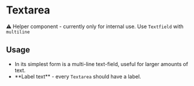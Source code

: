 
# Textarea

⚠️ Helper component - currently only for internal use. Use `Textfield` with `multiline`


<Links 
    ariaUrl="https://www.w3.org/TR/wai-aria-1.1/#textbox"
    sourceUrl="https://github.com/equinor/design-system/blob/develop/packages/eds-core-react/src/components/Textarea/Textarea.tsx"
    npmUrl="https://www.npmjs.com/package/@equinor/eds-core-react"
/>

<Primary />
<Controls />

## Usage

<ul>
    <li>In its simplest form is a multi-line text-field, useful for larger amounts of text.</li>
    <li>**Label text** - every <code>Textarea</code> should have a label.</li>
</ul>

